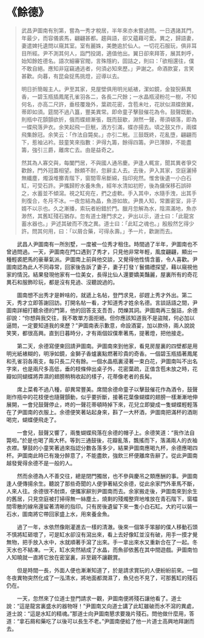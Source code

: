 # 《餘德》

> 武昌尹圖南有別第，嘗為一秀才稅居，半年來亦未嘗過問。一日遇諸其門，年最少，而容儀裘馬，翩翩甚都。趨與語，卻又蘊藉可愛。異之，歸語妻，妻遣婢托遺問以窺其室。室有麗姝，美艷逾於仙人。一切花石服玩，俱非耳目所經。尹不測其何人，詣門投謁，適值他出。翼日卻來拜答，展其刺呼，始知餘姓德名。語次細審官閥，言殊隱約，固詰之，則曰：「欲相還往，僕不敢自絕。應知非寇竊通逃者，何須必知來歷。」尹謝之。命酒款宴，言笑甚歡。向暮，有昆侖捉馬挑燈，迎導以去。
>
> 明日折簡報主人。尹至其家，見屋壁俱用明光紙裱，潔如鏡，金狻猊爇異香，一碧玉瓶插鳳尾孔雀羽各二，各長二尺餘；一水晶瓶浸粉花一樹，不知何名，亦高二尺許，垂枝覆幾外，葉疏花密，含苞未吐，花狀似濕蝶斂翼，蒂即如須。筵間不過八簋，豐美異常。即命童子擊鼓催花為令。鼓聲既動，則瓶中花顫顫欲折，俄而蝶翅漸張，既而鼓歇，淵然一聲，蒂須頓落，即為一蝶飛落尹衣。余笑起飛一巨觥，酒方引滿，蝶亦揚去。頃之鼓又作，兩蝶飛集餘冠。余笑云：「作法自斃矣。」亦引二觥。三鼓既終，花亂墮，翩翩而下，惹袖沾衿。鼓童笑來指數：尹得九籌，餘得四籌。尹已薄醉，不能盡籌，強引三爵，離席亡去。由是益奇之。
>
> 然其為人寡交與，每闔門居，不與國人通吊慶。尹逢人輒宣，聞其異者爭交歡餘，門外冠蓋相望。餘頗不耐，忽辭主人去。去後，尹入其家，空庭灑掃無纖塵，燭淚堆擲青階下，窗間零帛斷綿，指印宛然。惟舍後遺一小白石缸，可受石許。尹攜歸貯水養朱魚，經年水清如初貯，後為傭保移石誤碎之，水蓄並不傾瀉。視之缸宛在，捫之虛軟。手入其中，水隨手洩，出其手則復合，冬月不冰。一夜忽結為晶，魚游如故。尹畏人知，常置密室，非子婿不以示也。久之漸播，索玩者紛錯於門。臘月忽解為水，陰濕滿地，魚亦渺然，其舊缸殘石猶存。忽有道士踵門求之，尹出以示，道士曰：「此龍宮蓄水器也。」尹述其破而不洩之異。道士曰：「此缸之魂也。」殷殷然乞得少許。問其何用，曰：「以屑合藥，可得永壽。」予一片，歡謝而去。

&emsp;&emsp;武昌人尹圖南有一所別墅，一度被一位秀才租住。時間過了半年，尹圖南也不曾過問過。一天，尹圖南在門口遇到了秀才，只見他非常年輕，風度翩翩，顯出一種輕裘肥馬的豪華氣派。尹圖南上前與他交談，又覺得他性情含蓄，令人喜歡。尹圖南認為此人不同尋常，回家後告訴了妻子，妻子打發丫鬟備禮探望，藉以窺視他家的情況。結果發現他家有一位美女，長得比仙人還要嬌美豔麗，屋裏所有的奇花異石和服飾珍玩，都是沒有見過、沒聽說過的。

&emsp;&emsp;圖南想不出秀才是幹啥的，就遞上名帖，登門求見，卻趕上秀才外出。第二天，秀才立即答謝回訪。打開名帖一看，才知道秀才姓余名德。言談話語之間，尹圖南詳細打聽余德的門第，他的回答支支吾吾，閃爍其詞。尹圖南再三盤詰，余德卻說：“你想與我交往，我不敢單方面拒絕。但你應該知道我不是盜賊，何必加以逼問，一定要知道我的來歷？”尹圖南表示歉意，命設酒宴，加以款待，兩人說說笑笑，都很高興。直到日暮時分，才有兩個奴僕牽著馬，提著燈，把他接走。

&emsp;&emsp;第二天，余德寫便柬回請尹圖南。尹圖南來到他家，看見房屋裏的四壁都是用明光紙裱糊的，明淨如鏡，金獅子香爐裏點燃著珍貴的奇香。一個碧玉瓶插著鳳尾和孔雀羽各兩支，每只長二尺有餘。一個水晶瓶裏浸著一束白花，尹圖南叫不出名字來，也是兩尺多高低，垂的枝條伸出桌子外，花密葉疏，正值含苞未放之時，花瓣如同蝴蝶將弄濕的翅膀稍稍收起的樣子，花蒂像老者的長髯。

&emsp;&emsp;席上菜肴不過八種，卻異常豐美。席間余德命童子以擊鼓催花作為酒令，鼓聲剛作瓶中的花枝便也隨聲顫動，似乎要折斷，接著花葉像蝴蝶的翅膀一樣漸漸地伸展開，一會兒鼓聲停止，咚的一聲花蒂頓時掉下來，花兒立即變成一隻蝴蝶輕輕落在了尹圖南的衣服上。余德便笑著站起身來，斟了一大杯酒，尹圖南把滿杯的酒剛喝完，蝴蝶便飛走了。

&emsp;&emsp;一會兒，鼓聲又響了，兩隻蝴蝶飛落在余德的帽子上。余德笑道：“我作法自斃啦。”於是也喝了兩大杯。等到三通鼓後，花瓣亂落，飄搖而下，落滿兩人的衣袖衣襟。擊鼓的小童笑著過來指認分數各落多少，結果尹圖南應喝九杯，余德應喝四杯。尹圖南此時已有幾分醉意了，不能盡飲，強飲三杯便離席告辭了。從此尹圖南越發覺得余德不是一般的人。

&emsp;&emsp;然而余德為人不善交往，總是閉門獨居，也不參與慶吊之類應酬的事。尹圖南逢人便傳揚余生。聽說了那些奇聞的人便爭著結交余德，從此余家門外車馬不斷，人來人往。余德很不耐煩，便攜家辭別尹圖南而去。余家搬走後，尹圖南來到余生的舊居，只見空庭被打掃得無一絲塵土，燒剩的殘燭整齊地堆放在青石階下，窗櫺間零散的線帛還留著清晰的指印。只有房後遺留下來一隻小白石缸。大約可以裝一石水，圖南將它帶回家盛上水，用來養金魚。

&emsp;&emsp;過了一年，水依然像剛灌進去一樣的清澈。後來一個笨手笨腳的僕人移動石頭不慎將缸砸壞了，可是缸水卻沒有瀉出來，看上去好像缸並沒有破，用手一摸才覺無物，把手放入水中，水就順著手瀉了出來。手一拿出來水又重新合在了一起。冬天水也不結凍。一天，缸水突然結成了水晶，而魚卻依舊在其中間遊戲。尹圖南怕人知曉就一直將它放在密室裏，非至親不讓觀賞。

&emsp;&emsp;但是時間一長，外面人便也漸漸知道了，於是請求賞玩的人便紛紛前來。一個冬夜異物突然化成了一泓清水，將地面都潤濕了，魚兒也不見了，可那舊缸的殘石仍在。

&emsp;&emsp;一天，忽然來了位道士登門請求一觀，尹圖南便將殘石讓他看了。道士說：“這是龍宮裏盛水的器物呀！”尹圖南又向道士講了此缸雖破而水不瀉的異處，道士說：“這是水缸的精魂。”那道士向尹圖南懇求要幾片殘石。問他做什麼用，答道：“拿石屑和藥吃了以後可以長生不老。”尹圖南便給了他一片道士高興地拜謝而去。
